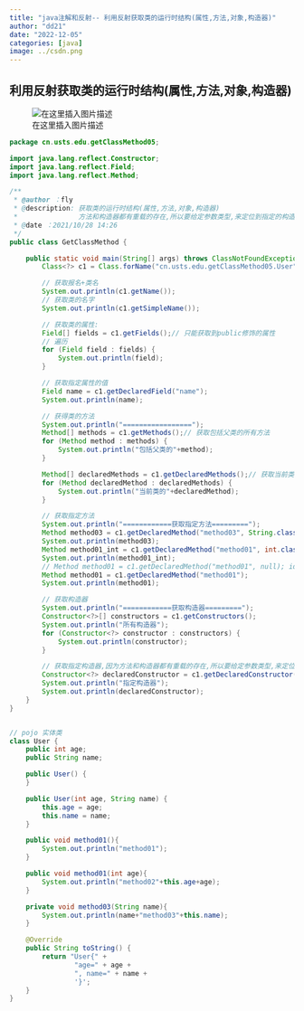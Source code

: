 ```yaml
---
title: "java注解和反射-- 利用反射获取类的运行时结构(属性,方法,对象,构造器)"
author: "dd21"
date: "2022-12-05" 
categories: [java]
image: ../csdn.png
---
```



## 利用反射获取类的运行时结构(属性,方法,对象,构造器)
![在这里插入图片描述](https://img-blog.csdnimg.cn/7a2c02d9a0274cc1a72623c359a2daa1.png?x-oss-process=image/watermark,type_ZHJvaWRzYW5zZmFsbGJhY2s,shadow_50,text_Q1NETiBA5aSn5q-beg==,size_20,color_FFFFFF,t_70,g_se,x_16)

```java
package cn.usts.edu.getClassMethod05;

import java.lang.reflect.Constructor;
import java.lang.reflect.Field;
import java.lang.reflect.Method;

/**
 * @author ：fly
 * @description: 获取类的运行时结构(属性,方法,对象,构造器)
 *               方法和构造器都有重载的存在,所以要给定参数类型,来定位到指定的构造器和方法
 * @date ：2021/10/28 14:26
 */
public class GetClassMethod {

    public static void main(String[] args) throws ClassNotFoundException, NoSuchFieldException, NoSuchMethodException {
        Class<?> c1 = Class.forName("cn.usts.edu.getClassMethod05.User");

        // 获取报名+类名
        System.out.println(c1.getName());
        // 获取类的名字
        System.out.println(c1.getSimpleName());

        // 获取类的属性:
        Field[] fields = c1.getFields();// 只能获取到public修饰的属性
        // 遍历
        for (Field field : fields) {
            System.out.println(field);
        }

        // 获取指定属性的值
        Field name = c1.getDeclaredField("name");
        System.out.println(name);

        // 获得类的方法
        System.out.println("=================");
        Method[] methods = c1.getMethods();// 获取包括父类的所有方法
        for (Method method : methods) {
            System.out.println("包括父类的"+method);
        }

        Method[] declaredMethods = c1.getDeclaredMethods();// 获取当前类的方法
        for (Method declaredMethod : declaredMethods) {
            System.out.println("当前类的"+declaredMethod);
        }

        // 获取指定方法
        System.out.println("============获取指定方法=========");
        Method method03 = c1.getDeclaredMethod("method03", String.class);
        System.out.println(method03);
        Method method01_int = c1.getDeclaredMethod("method01", int.class);
        System.out.println(method01_int);
        // Method method01 = c1.getDeclaredMethod("method01", null); ide 推荐null不写
        Method method01 = c1.getDeclaredMethod("method01");
        System.out.println(method01);

        // 获取构造器
        System.out.println("============获取构造器=========");
        Constructor<?>[] constructors = c1.getConstructors();
        System.out.println("所有构造器");
        for (Constructor<?> constructor : constructors) {
            System.out.println(constructor);
        }

        // 获取指定构造器,因为方法和构造器都有重载的存在,所以要给定参数类型,来定位到指定的构造器和方法
        Constructor<?> declaredConstructor = c1.getDeclaredConstructor(int.class, String.class);
        System.out.println("指定构造器");
        System.out.println(declaredConstructor);
    }
}


// pojo 实体类
class User {
    public int age;
    public String name;

    public User() {
    }

    public User(int age, String name) {
        this.age = age;
        this.name = name;
    }

    public void method01(){
        System.out.println("method01");
    }

    public void method01(int age){
        System.out.println("method02"+this.age+age);
    }

    private void method03(String name){
        System.out.println(name+"method03"+this.name);
    }

    @Override
    public String toString() {
        return "User{" +
                "age=" + age +
                ", name=" + name +
                '}';
    }
}

```

